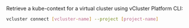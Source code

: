 Retrieve a kube-context for a virtual cluster using vCluster Platform CLI:

```bash
vcluster connect [vcluster-name] --project [project-name]
```
